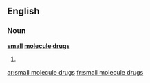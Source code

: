 ==English==

===Noun===
'''[[small]] [[molecule]] [[drugs]]'''

# {{plural of|small molecule drug}}

[[ar:small molecule drugs]]
[[fr:small molecule drugs]]